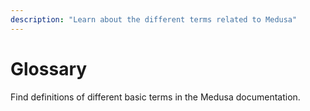 ---
description: "Learn about the different terms related to Medusa"
---


# Glossary

Find definitions of different basic terms in the Medusa documentation.

<Glossary />

